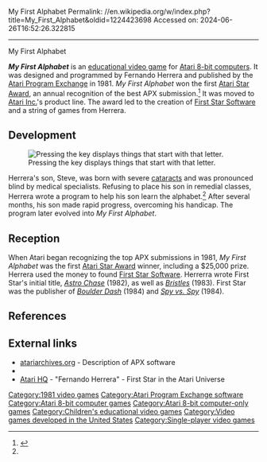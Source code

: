 My First Alphabet
Permalink: //en.wikipedia.org/w/index.php?title=My_First_Alphabet&oldid=1224423698
Accessed on: 2024-06-26T16:52:26.322815



------
My First Alphabet
{{Short description|1981 educational video game}}
{{Infobox video game
|title  = My First Alphabet
|image = My First Alphabet cover.jpg
|caption = Atari, Inc. version
|developer = Fernando Herrera
|publisher = [[Atari Program Exchange]]<br>[[Atari, Inc.]]
|designer = Fernando Herrera
|released = 1981
|genre = [[Educational video game|Educational]]
|modes = [[Single-player]]
|platforms = [[Atari 8-bit]]
|engine =
}}

'''''My First Alphabet''''' is an [[educational video game]] for [[Atari 8-bit computers]]. It was designed and programmed by Fernando Herrera and published by the [[Atari Program Exchange]] in 1981. ''My First Alphabet'' won the first [[Atari Star Award]], an annual recognition of the best APX submission.<ref name=":0">{{Cite book |url=http://archive.org/details/1982-04-compute-magazine |title=Compute! Magazine Issue 023 |date=April 1982 |year=1982 |pages=200}}</ref> It was moved to [[Atari Inc.]]'s product line. The award led to the creation of [[First Star Software]] and a string of games from Herrera.

==Development==
[[File:My 1st alphabet.png|thumb|left|Pressing the {{key|A}} key displays things that start with that letter.]]

Herrera's son, Steve, was born with severe [[cataracts]] and was pronounced blind by medical specialists. Refusing to place his son in remedial classes, Herrera wrote a program to help his son learn the alphabet.<ref name=":0" /> After several months, his son made rapid progress, overcoming his handicap. The program later evolved into ''My First Alphabet''.

==Reception==
When Atari began recognizing the top APX submissions in 1981, ''My First Alphabet'' was the first [[Atari Star Award]] winner, including a $25,000 prize. Herrera used the money to found [[First Star Software]]. Herrerra wrote First Star's initial title, ''[[Astro Chase]]'' (1982), as well as  ''[[Bristles (video game)|Bristles]]'' (1983). First Star was the publisher of ''[[Boulder Dash (video game)|Boulder Dash]]'' (1984) and ''[[Spy vs. Spy (1984 video game)|Spy vs. Spy]]'' (1984).

==References==
{{Reflist}}

==External links==
*[http://www.atariarchives.org/APX/showinfo.php?cat=20083 atariarchives.org] - Description of APX software
* {{Atarimania|id=3622}}
*[http://www.atarihq.com/othersec/library/herrera.html Atari HQ] - "Fernando Herrera" - First Star in the Atari Universe

[[Category:1981 video games]]
[[Category:Atari Program Exchange software]]
[[Category:Atari 8-bit computer games]]
[[Category:Atari 8-bit computer-only games]]
[[Category:Children's educational video games]]
[[Category:Video games developed in the United States]]
[[Category:Single-player video games]]


{{edu-videogame-stub}}